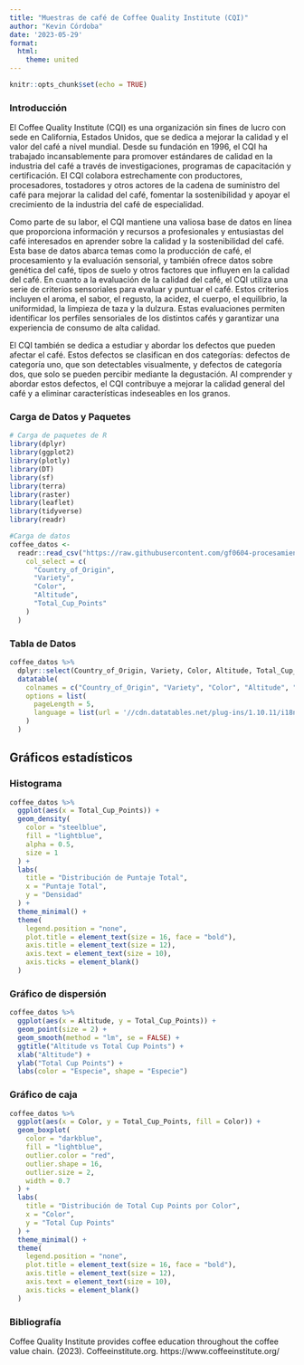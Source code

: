 ---
title: "Muestras de café de Coffee Quality Institute (CQI)"
author: "Kevin Córdoba"
date: '2023-05-29'
format:
  html:
    theme: united
---

```{r setup, include=FALSE}
knitr::opts_chunk$set(echo = TRUE)
```

### Introducción 
El Coffee Quality Institute (CQI) es una organización sin fines de lucro con sede en California, Estados Unidos, que se dedica a mejorar la calidad y el valor del café a nivel mundial. Desde su fundación en 1996, el CQI ha trabajado incansablemente para promover estándares de calidad en la industria del café a través de investigaciones, programas de capacitación y certificación. El CQI colabora estrechamente con productores, procesadores, tostadores y otros actores de la cadena de suministro del café para mejorar la calidad del café, fomentar la sostenibilidad y apoyar el crecimiento de la industria del café de especialidad.

Como parte de su labor, el CQI mantiene una valiosa base de datos en línea que proporciona información y recursos a profesionales y entusiastas del café interesados en aprender sobre la calidad y la sostenibilidad del café. Esta base de datos abarca temas como la producción de café, el procesamiento y la evaluación sensorial, y también ofrece datos sobre genética del café, tipos de suelo y otros factores que influyen en la calidad del café. En cuanto a la evaluación de la calidad del café, el CQI utiliza una serie de criterios sensoriales para evaluar y puntuar el café. Estos criterios incluyen el aroma, el sabor, el regusto, la acidez, el cuerpo, el equilibrio, la uniformidad, la limpieza de taza y la dulzura. Estas evaluaciones permiten identificar los perfiles sensoriales de los distintos cafés y garantizar una experiencia de consumo de alta calidad.

El CQI también se dedica a estudiar y abordar los defectos que pueden afectar el café. Estos defectos se clasifican en dos categorías: defectos de categoría uno, que son detectables visualmente, y defectos de categoría dos, que solo se pueden percibir mediante la degustación. Al comprender y abordar estos defectos, el CQI contribuye a mejorar la calidad general del café y a eliminar características indeseables en los granos.

### Carga de Datos y Paquetes 
```{r, message=FALSE}
# Carga de paquetes de R 
library(dplyr)
library(ggplot2) 
library(plotly) 
library(DT) 
library(sf) 
library(terra) 
library(raster) 
library(leaflet) 
library(tidyverse)
library(readr)
```

```{r carga-paquetes, message=FALSE}
#Carga de datos
coffee_datos <-
  readr::read_csv("https://raw.githubusercontent.com/gf0604-procesamientodatosgeograficos/2023-i/main/datos/cqi/coffee-quality.csv",
    col_select = c(
      "Country_of_Origin",
      "Variety",
      "Color",
      "Altitude",
      "Total_Cup_Points"
    )
  )
```

### Tabla de Datos 
```{r, message=FALSE}
coffee_datos %>%
  dplyr::select(Country_of_Origin, Variety, Color, Altitude, Total_Cup_Points) %>%
  datatable(
    colnames = c("Country_of_Origin", "Variety", "Color", "Altitude", "Total_Cup_Points"),
    options = list(
      pageLength = 5,
      language = list(url = '//cdn.datatables.net/plug-ins/1.10.11/i18n/Spanish.json')
    )
  )

```

## Gráficos estadísticos 

### Histograma

```{r}
coffee_datos %>%
  ggplot(aes(x = Total_Cup_Points)) +
  geom_density(
    color = "steelblue",
    fill = "lightblue",
    alpha = 0.5,
    size = 1
  ) +
  labs(
    title = "Distribución de Puntaje Total",
    x = "Puntaje Total",
    y = "Densidad"
  ) +
  theme_minimal() +
  theme(
    legend.position = "none",
    plot.title = element_text(size = 16, face = "bold"),
    axis.title = element_text(size = 12),
    axis.text = element_text(size = 10),
    axis.ticks = element_blank()
  )

```

### Gráfico de dispersión

```{r}
coffee_datos %>%
  ggplot(aes(x = Altitude, y = Total_Cup_Points)) +
  geom_point(size = 2) +
  geom_smooth(method = "lm", se = FALSE) +
  ggtitle("Altitude vs Total Cup Points") +
  xlab("Altitude") +
  ylab("Total Cup Points") +
  labs(color = "Especie", shape = "Especie")
```

### Gráfico de caja
```{r}
coffee_datos %>%
  ggplot(aes(x = Color, y = Total_Cup_Points, fill = Color)) +
  geom_boxplot(
    color = "darkblue",
    fill = "lightblue",
    outlier.color = "red",
    outlier.shape = 16,
    outlier.size = 2,
    width = 0.7
  ) +
  labs(
    title = "Distribución de Total Cup Points por Color",
    x = "Color",
    y = "Total Cup Points"
  ) +
  theme_minimal() +
  theme(
    legend.position = "none",
    plot.title = element_text(size = 16, face = "bold"),
    axis.title = element_text(size = 12),
    axis.text = element_text(size = 10),
    axis.ticks = element_blank()
  )

```

### Bibliografía
Coffee Quality Institute provides coffee education throughout the coffee value chain. (2023). Coffeeinstitute.org. https://www.coffeeinstitute.org/
